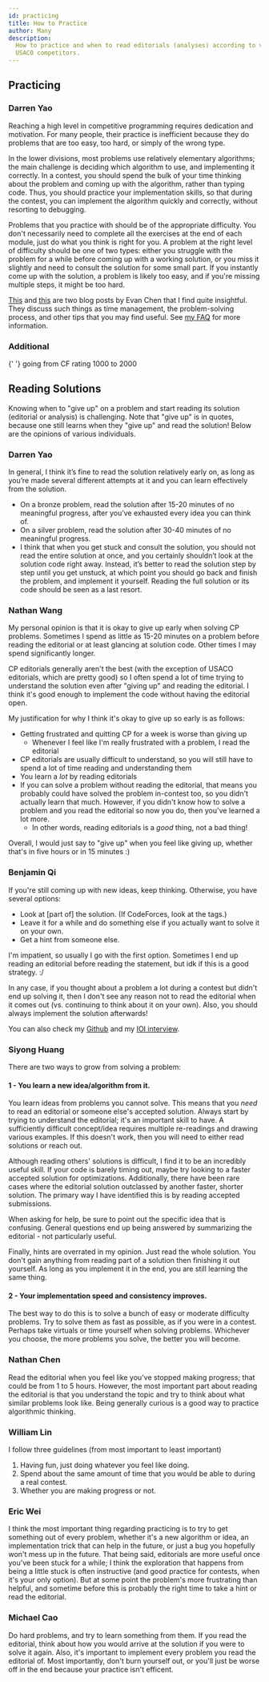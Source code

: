 ```yaml
---
id: practicing
title: How to Practice
author: Many
description:
  How to practice and when to read editorials (analyses) according to various
  USACO competitors.
---
```


## Practicing

### Darren Yao

Reaching a high level in competitive programming requires dedication and
motivation. For many people, their practice is inefficient because they do
problems that are too easy, too hard, or simply of the wrong type.

In the lower divisions, most problems use relatively elementary algorithms; the
main challenge is deciding which algorithm to use, and implementing it
correctly. In a contest, you should spend the bulk of your time thinking about
the problem and coming up with the algorithm, rather than typing code. Thus, you
should practice your implementation skills, so that during the contest, you can
implement the algorithm quickly and correctly, without resorting to debugging.

Problems that you practice with should be of the appropriate difficulty. You
don't necessarily need to complete all the exercises at the end of each module,
just do what you think is right for you. A problem at the right level of
difficulty should be one of two types: either you struggle with the problem for
a while before coming up with a working solution, or you miss it slightly and
need to consult the solution for some small part. If you instantly come up with
the solution, a problem is likely too easy, and if you're missing multiple
steps, it might be too hard.

[This](https://web.evanchen.cc/FAQs/raqs.html) and
[this](https://usamo.wordpress.com/2019/01/31/math-contest-platitudes-v3/) are
two blog posts by Evan Chen that I find quite insightful. They discuss such
things as time management, the problem-solving process, and other tips that you
may find useful. See [my FAQ](https://darrenyao.com/usacofaq/) for more
information.

### Additional

<Resources>
	<Resource
		source="Aryansh"
		title="Preparing for Contests"
		url="https://sendtoaryansh.gitbook.io/informatics-notes/preparing-for-contests"
	>
		{' '}
	</Resource>
	<Resource source="CF" title="E869120 - A Way to Practice CP" url="53341">
		going from CF rating 1000 to 2000
	</Resource>
</Resources>

## Reading Solutions

Knowing when to "give up" on a problem and start reading its solution (editorial
or analysis) is challenging. Note that "give up" is in quotes, because one still
learns when they "give up" and read the solution! Below are the opinions of
various individuals.

### Darren Yao

In general, I think it’s fine to read the solution relatively early on, as long
as you’re made several different attempts at it and you can learn effectively
from the solution.

- On a bronze problem, read the solution after 15-20 minutes of no meaningful
  progress, after you’ve exhausted every idea you can think of.
- On a silver problem, read the solution after 30-40 minutes of no meaningful
  progress.
- I think that when you get stuck and consult the solution, you should not read
  the entire solution at once, and you certainly shouldn’t look at the solution
  code right away. Instead, it’s better to read the solution step by step until
  you get unstuck, at which point you should go back and finish the problem, and
  implement it yourself. Reading the full solution or its code should be seen as
  a last resort.

### Nathan Wang

My personal opinion is that it is okay to give up early when solving CP
problems. Sometimes I spend as little as 15-20 minutes on a problem before
reading the editorial or at least glancing at solution code. Other times I may
spend significantly longer.

CP editorials generally aren't the best (with the exception of USACO editorials,
which are pretty good) so I often spend a lot of time trying to understand the
solution even after "giving up" and reading the editorial. I think it's good
enough to implement the code without having the editorial open.

My justification for why I think it's okay to give up so early is as follows:

- Getting frustrated and quitting CP for a week is worse than giving up
  - Whenever I feel like I'm really frustrated with a problem, I read the
    editorial
- CP editorials are usually difficult to understand, so you will still have to
  spend a lot of time reading and understanding them
- You learn a _lot_ by reading editorials
- If you can solve a problem without reading the editorial, that means you
  probably could have solved the problem in-contest too, so you didn't actually
  learn that much. However, if you didn't know how to solve a problem and you
  read the editorial so now you do, then you've learned a lot more.
  - In other words, reading editorials is a _good_ thing, not a bad thing!

Overall, I would just say to "give up" when you feel like giving up, whether
that's in five hours or in 15 minutes :)

### Benjamin Qi

If you're still coming up with new ideas, keep thinking. Otherwise, you have
several options:

- Look at [part of] the solution. (If CodeForces, look at the tags.)
- Leave it for a while and do something else if you actually want to solve it on
  your own.
- Get a hint from someone else.

I'm impatient, so usually I go with the first option. Sometimes I end up reading
an editorial before reading the statement, but idk if this is a good strategy.
:/

In any case, if you thought about a problem a lot during a contest but didn't
end up solving it, then I don't see any reason not to read the editorial when it
comes out (vs. continuing to think about it on your own). Also, you should
always implement the solution afterwards!

You can also check my
[Github](https://github.com/bqi343/USACO/blob/master/Resources/Solving%20Problems.md)
and my
[IOI interview](https://ioinformatics.org/interview/interview-benjamin-qi/27?event=july-2020).

### Siyong Huang

There are two ways to grow from solving a problem:

#### 1 - You learn a new idea/algorithm from it.

You learn ideas from problems you cannot solve. This means that you _need_ to
read an editorial or someone else's accepted solution. Always start by trying to
understand the editorial; it's an important skill to have. A sufficiently
difficult concept/idea requires multiple re-readings and drawing various
examples. If this doesn't work, then you will need to either read solutions or
reach out.

Although reading others' solutions is difficult, I find it to be an incredibly
useful skill. If your code is barely timing out, maybe try looking to a faster
accepted solution for optimizations. Additionally, there have been rare cases
where the editorial solution outclassed by another faster, shorter solution. The
primary way I have identified this is by reading accepted submissions.

When asking for help, be sure to point out the specific idea that is confusing.
General questions end up being answered by summarizing the editorial - not
particularly useful.

Finally, hints are overrated in my opinion. Just read the whole solution. You
don't gain anything from reading part of a solution then finishing it out
yourself. As long as you implement it in the end, you are still learning the
same thing.

#### 2 - Your implementation speed and consistency improves.

The best way to do this is to solve a bunch of easy or moderate difficulty
problems. Try to solve them as fast as possible, as if you were in a contest.
Perhaps take virtuals or time yourself when solving problems. Whichever you
choose, the more problems you solve, the better you will become.

### Nathan Chen

Read the editorial when you feel like you've stopped making progress; that could
be from 1 to 5 hours. However, the most important part about reading the
editorial is that you understand the topic and try to think about what similar
problems look like. Being generally curious is a good way to practice
algorithmic thinking.

### William Lin

I follow three guidelines (from most important to least important)

1. Having fun, just doing whatever you feel like doing.
2. Spend about the same amount of time that you would be able to during a real
   contest.
3. Whether you are making progress or not.

### Eric Wei

I think the most important thing regarding practicing is to try to get something
out of every problem, whether it's a new algorithm or idea, an implementation
trick that can help in the future, or just a bug you hopefully won't mess up in
the future. That being said, editorials are more useful once you've been stuck
for a while; I think the exploration that happens from being a little stuck is
often instructive (and good practice for contests, when it's your only option).
But at some point the problem's more frustrating than helpful, and sometime
before this is probably the right time to take a hint or read the editorial.

### Michael Cao

Do hard problems, and try to learn something from them. If you read the
editorial, think about how you would arrive at the solution if you were to solve
it again. Also, it's important to implement every problem you read the editorial
of. Most importantly, don't burn yourself out, or you'll just be worse off in
the end because your practice isn't efficent.
